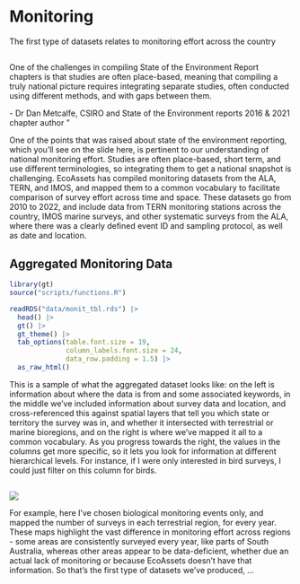 # Monitoring {#monitoring .section-break data-menu-title="Monitoring Effort" background-color="#a47823"}

::: {.notes}
The first type of datasets relates to monitoring effort across the country
:::


## {#quote .std data-menu-title="Quote"}

[One of the challenges in compiling State of the Environment Report chapters is that studies are often place-based, meaning that compiling a truly national picture requires integrating separate studies, often conducted using different methods, and with gaps between them.]{.quote}

[- Dr Dan Metcalfe, CSIRO and State of the Environment reports 2016 & 2021 chapter author]{.quote-author}
["]{.quotation-mark}
 

::: {.notes}
One of the points that was raised about state of the environment reporting, which you'll see on the slide here, is pertinent to our understanding of national monitoring effort. Studies are often place-based, short term, and use different terminologies, so integrating them to get a national snapshot is challenging. EcoAssets has compiled monitoring datasets from the ALA, TERN, and IMOS, and mapped them to a common vocabulary to facilitate comparison of survey effort across time and space. These datasets go from 2010 to 2022, and include data from TERN monitoring stations across the country, IMOS marine surveys, and other systematic surveys from the ALA, where there was a clearly defined event ID and sampling protocol, as well as date and location. 
:::


## Aggregated Monitoring Data {#monit-table .std data-menu-title="Monitoring Table" chalkboard-buttons=true}


```r

library(gt)
source("scripts/functions.R")

readRDS("data/monit_tbl.rds") |> 
  head() |> 
  gt() |> 
  gt_theme() |> 
  tab_options(table.font.size = 19,
              column_labels.font.size = 24,
              data_row.padding = 1.5) |> 
  as_raw_html()

```

::: {.notes}
This is a sample of what the aggregated dataset looks like: on the left is information about where the data is from and some associated keywords, in the middle we've included information about survey data and location, and cross-referenced this against spatial layers that tell you which state or territory the survey was in, and whether it intersected with terrestrial or marine bioregions, and on the right is where we've mapped it all to a common vocabulary. As you progress towards the right, the values in the columns get more specific, so it lets you look for information at different hierarchical levels. For instance, if I were only interested in bird surveys, I could just filter on this column for birds. 
:::

## {#choropleth .std data-menu-title="Monitoring GIF"}

![](images/monitoring.gif){fig-align="center"}

::: {.notes}
For example, here I've chosen biological monitoring events only, and mapped the number of surveys in each terrestrial region, for every year. These maps highlight the vast difference in monitoring effort across regions - some areas are consistently surveyed every year, like parts of South Australia, whereas other areas appear to be data-deficient, whether due an actual lack of monitoring or because EcoAssets doesn't have that information. 
So that's the first type of datasets we've produced, ...
:::
